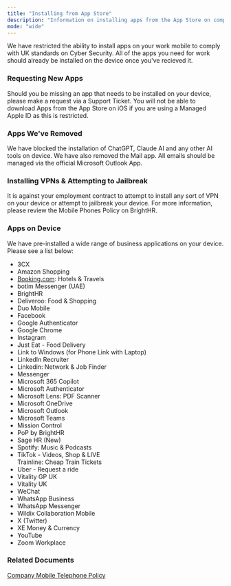 ```yaml
---
title: "Installing from App Store"
description: "Information on installing apps from the App Store on company owned iOS Devices"
mode: "wide"
---
```


<Warning>
  We have restricted the ability to install apps on your work mobile to comply with UK standards on Cyber Security. All of the apps you need for work should already be installed on the device once you've recieved it.
</Warning>

### Requesting New Apps

Should you be missing an app that needs to be installed on your device, please make a request via a Support Ticket. You will not be able to download Apps from the App Store on iOS if you are using a Managed Apple ID as this is restricted.

### Apps We've Removed

We have blocked the installation of ChatGPT, Claude AI and any other AI tools on device. We have also removed the Mail app. All emails should be managed via the official Microsoft Outlook App.

### Installing VPNs & Attempting to Jailbreak

It is against your employment contract to attempt to install any sort of VPN on your device or attempt to jailbreak your device. For more information, please review the Mobile Phones Policy on BrightHR.

### Apps on Device

We have pre-installed a wide range of business applications on your device. Please see a list below:

- 3CX
- Amazon Shopping
- [Booking.com](http://Booking.com): Hotels & Travels
- botim Messenger (UAE)
- BrightHR
- Deliveroo: Food & Shopping
- Duo Mobile
- Facebook
- Google Authenticator
- Google Chrome
- Instagram
- Just Eat - Food Delivery
- Link to Windows (for Phone Link with Laptop)
- LinkedIn Recruiter
- Linkedin: Network & Job Finder
- Messenger
- Microsoft 365 Copilot
- Microsoft Authenticator
- Microsoft Lens: PDF Scanner
- Microsoft OneDrive
- Microsoft Outlook
- Microsoft Teams
- Mission Control
- PoP by BrightHR
- Sage HR (New)
- Spotify: Music & Podcasts
- TikTok - Videos, Shop & LIVE\
  Trainline: Cheap Train Tickets
- Uber - Request a ride
- Vitality GP UK
- Vitality UK
- WeChat
- WhatsApp Business
- WhatsApp Messenger
- Wildix Collaboration Mobile
- X (Twitter)
- XE Money & Currency
- YouTube
- Zoom Workplace

### Related Documents

[Company Mobile Telephone Policy](/policies/CompanyMobileTelephonePolicy)